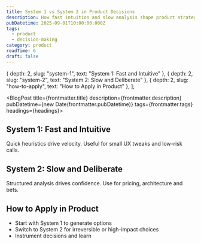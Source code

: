 ```yaml
---
title: System 1 vs System 2 in Product Decisions
description: How fast intuition and slow analysis shape product strategy and experimentation.
pubDatetime: 2025-09-01T10:00:00.000Z
tags:
  - product
  - decision-making
category: product
readTime: 6
draft: false
---
```



  { depth: 2, slug: "system-1", text: "System 1: Fast and Intuitive" },
  { depth: 2, slug: "system-2", text: "System 2: Slow and Deliberate" },
  { depth: 2, slug: "how-to-apply", text: "How to Apply in Product" },
];

<BlogPost title={frontmatter.title} description={frontmatter.description} pubDatetime={new Date(frontmatter.pubDatetime)} tags={frontmatter.tags} headings={headings}>

## <span id="system-1">System 1: Fast and Intuitive</span>
Quick heuristics drive velocity. Useful for small UX tweaks and low-risk calls.

## <span id="system-2">System 2: Slow and Deliberate</span>
Structured analysis drives confidence. Use for pricing, architecture and bets.

## <span id="how-to-apply">How to Apply in Product</span>
- Start with System 1 to generate options
- Switch to System 2 for irreversible or high-impact choices
- Instrument decisions and learn

</BlogPost>


